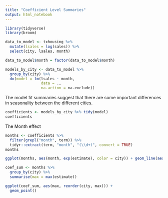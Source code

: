 ```yaml
---
title: "Coefficient Level Summaries"
output: html_notebook
---
```


```r
library(tidyverse)
library(broom)
```


```r
data_to_model <- txhousing %>% 
  mutate(lsales = log(sales)) %>% 
  select(city, lsales, month)

data_to_model$month = factor(data_to_model$month)
```


```r
models_by_city <- data_to_model %>% 
  group_by(city) %>%
  do(model = lm(lsales ~ month, 
                data = ., 
                na.action = na.exclude))
```

The model fit summaries suggest that there are some important differences in seasonality between the different cities. 

```r
coefficients <- models_by_city %>% tidy(model)
coefficients
```
The Month effect

```r
months <- coefficients %>%
  filter(grepl("month", term)) %>%
  tidyr::extract(term, "month", "(\\d+)", convert = TRUE)
months

ggplot(months, aes(month, exp(estimate), color = city)) + geom_line(aes(group = city))

```

```r
coef_sum <- months %>% 
  group_by(city) %>%
  summarise(max = max(estimate))

ggplot(coef_sum, aes(max, reorder(city, max))) +
  geom_point()
```


